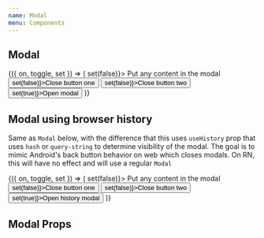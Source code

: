 ```yaml
---
name: Modal
menu: Components
---
```




## Modal

<Playground>
  <Toggle initial={false}>
    {({ on, toggle, set }) => (
      <Box>
        <Modal visible={on} onRequestClose={() => set(false)}>
          <Box height={1800}>
            <Text>Put any content in the modal</Text>
            <Button onPress={() => set(false)}>Close button one</Button>
            <Button onPress={() => set(false)}>Close button two</Button>
          </Box>
        </Modal>
        <Button onPress={() => set(true)}>Open modal</Button>
      </Box>
    )}
  </Toggle>
</Playground>

## Modal using browser history

Same as `Modal` below, with the difference that this uses `useHistory` prop that uses `hash` or `query-string` to determine visibility of the modal. The goal is to mimic Android's back button behavior on web which closes modals. On RN, this will have no effect and will use a regular `Modal`

<Playground>
  <Toggle initial={false}>
    {({ on, toggle, set }) => (
      <Box>
        <Modal useHistory visible={on} onRequestClose={() => set(false)}>
          <Box height={1800}>
            <Text>Put any content in the modal</Text>
            <Button onPress={() => set(false)}>Close button one</Button>
            <Button onPress={() => set(false)}>Close button two</Button>
          </Box>
        </Modal>
        <Button onPress={() => set(true)}>Open history modal</Button>
      </Box>
    )}
  </Toggle>
</Playground>

## Modal Props

<PropsTable of={Modal} />
